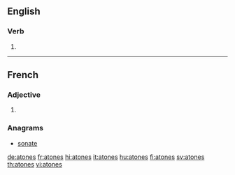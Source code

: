 ==English==

===Verb===
{{head|en|verb form}}

# {{en-third-person singular of|atone}}

----

==French==

===Adjective===
{{fr-adj-form}} {{g|p}}

# {{plural of|atone|lang=fr}}

===Anagrams===
* [[sonate#French|sonate]]

[[de:atones]]
[[fr:atones]]
[[hi:atones]]
[[it:atones]]
[[hu:atones]]
[[fi:atones]]
[[sv:atones]]
[[th:atones]]
[[vi:atones]]